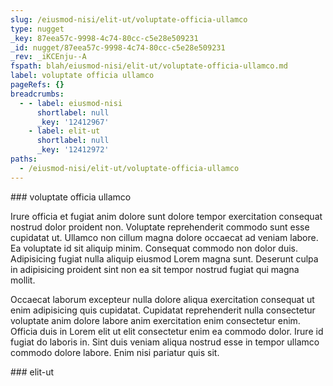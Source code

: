 ```yaml
---
slug: /eiusmod-nisi/elit-ut/voluptate-officia-ullamco
type: nugget
_key: 87eea57c-9998-4c74-80cc-c5e28e509231
_id: nugget/87eea57c-9998-4c74-80cc-c5e28e509231
_rev: _iKCEnju--A
fspath: blah/eiusmod-nisi/elit-ut/voluptate-officia-ullamco.md
label: voluptate officia ullamco
pageRefs: {}
breadcrumbs:
  - - label: eiusmod-nisi
      shortlabel: null
      _key: '12412967'
    - label: elit-ut
      shortlabel: null
      _key: '12412972'
paths:
  - /eiusmod-nisi/elit-ut/voluptate-officia-ullamco
---
```


<NuggetArea>
<Nugget slug="/eiusmod-nisi/elit-ut/voluptate-officia-ullamco" type="nugget" _key="87eea57c-9998-4c74-80cc-c5e28e509231" _id="nugget/87eea57c-9998-4c74-80cc-c5e28e509231" _rev="_iKCEnju--A" fspath="blah/eiusmod-nisi/elit-ut/voluptate-officia-ullamco.md" label="voluptate officia ullamco" paths="/eiusmod-nisi/elit-ut/voluptate-officia-ullamco">
<NuggetBody>
### voluptate officia ullamco

Irure officia et fugiat anim dolore sunt dolore tempor exercitation consequat nostrud dolor proident non. Voluptate reprehenderit commodo sunt esse cupidatat ut. Ullamco non cillum magna dolore occaecat ad veniam labore. Ea voluptate id sit aliquip minim. Consequat commodo non dolor duis. Adipisicing fugiat nulla aliquip eiusmod Lorem magna sunt. Deserunt culpa in adipisicing proident sint non ea sit tempor nostrud fugiat qui magna mollit.

Occaecat laborum excepteur nulla dolore aliqua exercitation consequat ut enim adipisicing quis cupidatat. Cupidatat reprehenderit nulla consectetur voluptate anim dolore labore anim exercitation enim consectetur enim. Officia duis in Lorem elit ut elit consectetur enim ea commodo dolor. Irure id fugiat do laboris in. Sint duis veniam aliqua nostrud esse in tempor ullamco commodo dolore labore. Enim nisi pariatur quis sit.

</NuggetBody>
<Breadcrumbs>
<Crumbs>
<Crumb _key="12412967" label="eiusmod-nisi" /><Crumb _key="12412972" label="elit-ut" />
</Crumbs>
</Breadcrumbs>
</Nugget>

<NuggetsInbound>
</NuggetsInbound>
<NuggetsOutbound>
</NuggetsOutbound>
</NuggetArea>
<PassagesInbound>
<Passage direction="inbound" type="passage" _key="12412972" _id="passage/12412972" _rev="_iKCEnSW---" label="elit-ut" passage="elit-ut" fspath="blah/eiusmod-nisi/elit-ut" paths="/eiusmod-nisi/elit-ut" slug="/eiusmod-nisi/elit-ut">
<NuggetBody>
### elit-ut

</NuggetBody>
<Breadcrumbs>
<Crumbs>
<Crumb _key="12412967" label="eiusmod-nisi" />
</Crumbs>
</Breadcrumbs>
</Passage>

</PassagesInbound>
<PassagesOutbound>
</PassagesOutbound>